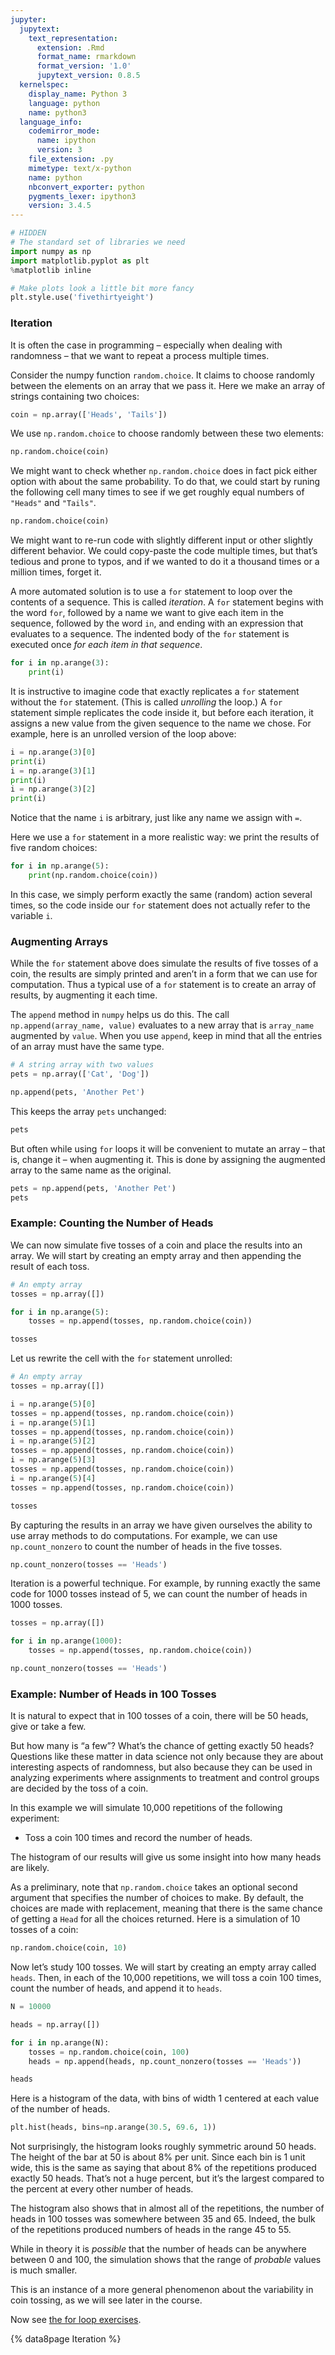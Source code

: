 ```yaml
---
jupyter:
  jupytext:
    text_representation:
      extension: .Rmd
      format_name: rmarkdown
      format_version: '1.0'
      jupytext_version: 0.8.5
  kernelspec:
    display_name: Python 3
    language: python
    name: python3
  language_info:
    codemirror_mode:
      name: ipython
      version: 3
    file_extension: .py
    mimetype: text/x-python
    name: python
    nbconvert_exporter: python
    pygments_lexer: ipython3
    version: 3.4.5
---
```


```python
# HIDDEN
# The standard set of libraries we need
import numpy as np
import matplotlib.pyplot as plt
%matplotlib inline

# Make plots look a little bit more fancy
plt.style.use('fivethirtyeight')
```

### Iteration ###

It is often the case in programming – especially when dealing with randomness
– that we want to repeat a process multiple times.

Consider the numpy function `random.choice`. It claims to choose randomly
between the elements on an array that we pass it.  Here we make an array of
strings containing two choices:


```python
coin = np.array(['Heads', 'Tails'])
```

We use `np.random.choice` to choose randomly between these two elements:

```python
np.random.choice(coin)
```

We might want to check whether `np.random.choice` does in fact pick either
option with about the same probability.  To do that, we could start by runing
the following cell many times to see if we get roughly equal numbers of `"Heads"` and `"Tails"`.

```python
np.random.choice(coin)
```

We might want to re-run code with slightly different input or other slightly
different behavior. We could copy-paste the code multiple times, but that's
tedious and prone to typos, and if we wanted to do it a thousand times or
a million times, forget it.

A more automated solution is to use a `for` statement to loop over the contents
of a sequence. This is called *iteration*. A `for` statement begins with the
word `for`, followed by a name we want to give each item in the sequence,
followed by the word `in`, and ending with an expression that evaluates to
a sequence. The indented body of the `for` statement is executed once *for each
item in that sequence*.

```python
for i in np.arange(3):
    print(i)
```

It is instructive to imagine code that exactly replicates a `for` statement
without the `for` statement.  (This is called *unrolling* the loop.)  A `for`
statement simple replicates the code inside it, but before each iteration, it
assigns a new value from the given sequence to the name we chose.  For example,
here is an unrolled version of the loop above:

```python
i = np.arange(3)[0]
print(i)
i = np.arange(3)[1]
print(i)
i = np.arange(3)[2]
print(i)
```

Notice that the name `i` is arbitrary, just like any name we assign with `=`.

Here we use a `for` statement in a more realistic way: we print the results of five random choices:

```python
for i in np.arange(5):
    print(np.random.choice(coin))
```

In this case, we simply perform exactly the same (random) action several times,
so the code inside our `for` statement does not actually refer to the variable
`i`.


### Augmenting Arrays ###

While the `for` statement above does simulate the results of five tosses of
a coin, the results are simply printed and aren't in a form that we can use for
computation. Thus a typical use of a `for` statement is to create an array of
results, by augmenting it each time.

The `append` method in `numpy` helps us do this. The call
`np.append(array_name, value)` evaluates to a new array that is `array_name`
augmented by `value`. When you use `append`, keep in mind that all the entries
of an array must have the same type.

```python
# A string array with two values
pets = np.array(['Cat', 'Dog'])
```

```python
np.append(pets, 'Another Pet')
```

This keeps the array `pets` unchanged:

```python
pets
```

But often while using `for` loops it will be convenient to mutate an array
– that is, change it – when augmenting it. This is done by assigning the
augmented array to the same name as the original.

```python
pets = np.append(pets, 'Another Pet')
pets
```

### Example: Counting the Number of Heads ###

We can now simulate five tosses of a coin and place the results into an array.
We will start by creating an empty array and then appending the result of each
toss.

```python
# An empty array
tosses = np.array([])

for i in np.arange(5):
    tosses = np.append(tosses, np.random.choice(coin))

tosses
```

Let us rewrite the cell with the `for` statement unrolled:

```python
# An empty array
tosses = np.array([])

i = np.arange(5)[0]
tosses = np.append(tosses, np.random.choice(coin))
i = np.arange(5)[1]
tosses = np.append(tosses, np.random.choice(coin))
i = np.arange(5)[2]
tosses = np.append(tosses, np.random.choice(coin))
i = np.arange(5)[3]
tosses = np.append(tosses, np.random.choice(coin))
i = np.arange(5)[4]
tosses = np.append(tosses, np.random.choice(coin))

tosses
```

By capturing the results in an array we have given ourselves the ability to use
array methods to do computations. For example, we can use `np.count_nonzero` to
count the number of heads in the five tosses.

```python
np.count_nonzero(tosses == 'Heads')
```

Iteration is a powerful technique. For example, by running exactly the same
code for 1000 tosses instead of 5, we can count the number of heads in 1000
tosses.

```python
tosses = np.array([])

for i in np.arange(1000):
    tosses = np.append(tosses, np.random.choice(coin))

np.count_nonzero(tosses == 'Heads')
```

### Example: Number of Heads in 100 Tosses ###

It is natural to expect that in 100 tosses of a coin, there will be 50 heads,
give or take a few.

But how many is "a few"? What's the chance of getting exactly 50 heads?
Questions like these matter in data science not only because they are about
interesting aspects of randomness, but also because they can be used in
analyzing experiments where assignments to treatment and control groups are
decided by the toss of a coin.

In this example we will simulate 10,000 repetitions of the following
experiment:

- Toss a coin 100 times and record the number of heads.

The histogram of our results will give us some insight into how many heads are
likely.


As a preliminary, note that `np.random.choice` takes an optional second
argument that specifies the number of choices to make. By default, the choices
are made with replacement, meaning that there is the same chance of getting
a `Head` for all the choices returned. Here is a simulation of 10 tosses of
a coin:

```python
np.random.choice(coin, 10)
```

Now let's study 100 tosses. We will start by creating an empty array called
`heads`. Then, in each of the 10,000 repetitions, we will toss a coin 100
times, count the number of heads, and append it to `heads`.

```python
N = 10000

heads = np.array([])

for i in np.arange(N):
    tosses = np.random.choice(coin, 100)
    heads = np.append(heads, np.count_nonzero(tosses == 'Heads'))

heads
```

Here is a histogram of the data, with bins of width 1 centered at each value of
the number of heads.

```python
plt.hist(heads, bins=np.arange(30.5, 69.6, 1))
```

Not surprisingly, the histogram looks roughly symmetric around 50 heads. The
height of the bar at 50 is about 8% per unit. Since each bin is 1 unit wide,
this is the same as saying that about 8% of the repetitions produced exactly 50
heads. That's not a huge percent, but it's the largest compared to the percent
at every other number of heads.

The histogram also shows that in almost all of the repetitions, the number of
heads in 100 tosses was somewhere between 35 and 65. Indeed, the bulk of the
repetitions produced numbers of heads in the range 45 to 55.

While in theory it is *possible* that the number of heads can be anywhere
between 0 and 100, the simulation shows that the range of *probable* values is
much smaller.

This is an instance of a more general phenomenon about the variability in coin
tossing, as we will see later in the course.

Now see [the for loop exercises](../exercises/for_loops).

{% data8page Iteration %}
